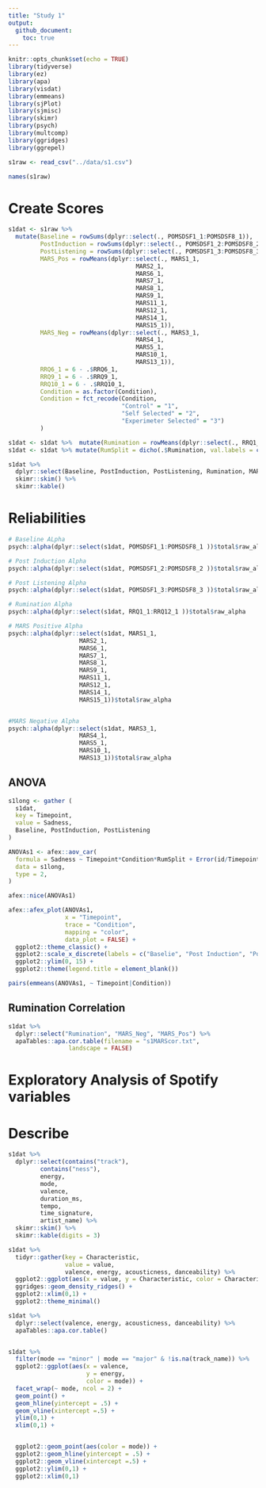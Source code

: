 ```yaml
---
title: "Study 1"
output:
  github_document:
    toc: true
---
```


```r
knitr::opts_chunk$set(echo = TRUE)
library(tidyverse)
library(ez)
library(apa)
library(visdat)
library(emmeans)
library(sjPlot)
library(sjmisc)
library(skimr)
library(psych)
library(multcomp)
library(ggridges)
library(ggrepel)
```

```r
s1raw <- read_csv("../data/s1.csv") 

names(s1raw)
```

# Create Scores 

```r
s1dat <- s1raw %>% 
  mutate(Baseline = rowSums(dplyr::select(., POMSDSF1_1:POMSDSF8_1)),
         PostInduction = rowSums(dplyr::select(., POMSDSF1_2:POMSDSF8_2)),
         PostListening = rowSums(dplyr::select(., POMSDSF1_3:POMSDSF8_3)),
         MARS_Pos = rowMeans(dplyr::select(., MARS1_1,
                                    MARS2_1,
                                    MARS6_1,
                                    MARS7_1, 
                                    MARS8_1,
                                    MARS9_1,
                                    MARS11_1,
                                    MARS12_1,
                                    MARS14_1,
                                    MARS15_1)),
         MARS_Neg = rowMeans(dplyr::select(., MARS3_1,
                                    MARS4_1,
                                    MARS5_1,
                                    MARS10_1,
                                    MARS13_1)),
         RRQ6_1 = 6 - .$RRQ6_1,
         RRQ9_1 = 6 - .$RRQ9_1,
         RRQ10_1 = 6 - .$RRQ10_1, 
         Condition = as.factor(Condition),
         Condition = fct_recode(Condition, 
                                "Control" = "1", 
                                "Self Selected" = "2",
                                "Experimeter Selected" = "3")
         ) 

s1dat <- s1dat %>%  mutate(Rumination = rowMeans(dplyr::select(., RRQ1_1:RRQ12_1)))
s1dat <- s1dat %>% mutate(RumSplit = dicho(.$Rumination, val.labels = c("Low Rumiantion", "High Rumination")))

s1dat %>% 
  dplyr::select(Baseline, PostInduction, PostListening, Rumination, MARS_Pos, MARS_Neg) %>%
  skimr::skim() %>% 
  skimr::kable()

```

# Reliabilities 
```r
# Baseline ALpha 
psych::alpha(dplyr::select(s1dat, POMSDSF1_1:POMSDSF8_1 ))$total$raw_alpha

# Post Induction Alpha
psych::alpha(dplyr::select(s1dat, POMSDSF1_2:POMSDSF8_2 ))$total$raw_alpha

# Post Listening Alpha 
psych::alpha(dplyr::select(s1dat, POMSDSF1_3:POMSDSF8_3 ))$total$raw_alpha

# Rumination Alpha 
psych::alpha(dplyr::select(s1dat, RRQ1_1:RRQ12_1 ))$total$raw_alpha

# MARS Positive Alpha 
psych::alpha(dplyr::select(s1dat, MARS1_1,
                    MARS2_1,
                    MARS6_1,
                    MARS7_1, 
                    MARS8_1,
                    MARS9_1,
                    MARS11_1,
                    MARS12_1,
                    MARS14_1,
                    MARS15_1))$total$raw_alpha


#MARS Negative Alpha 
psych::alpha(dplyr::select(s1dat, MARS3_1,
                    MARS4_1,
                    MARS5_1,
                    MARS10_1,
                    MARS13_1))$total$raw_alpha

```


## ANOVA 

```r
s1long <- gather (
  s1dat,
  key = Timepoint,
  value = Sadness,
  Baseline, PostInduction, PostListening
)

ANOVAs1 <- afex::aov_car(
  formula = Sadness ~ Timepoint*Condition*RumSplit + Error(id/Timepoint),
  data = s1long,
  type = 2,
)

afex::nice(ANOVAs1)

afex::afex_plot(ANOVAs1,
                x = "Timepoint",
                trace = "Condition", 
                mapping = "color",
                data_plot = FALSE) +
  ggplot2::theme_classic() + 
  ggplot2::scale_x_discrete(labels = c("Baselie", "Post Induction", "Post Listening")) +
  ggplot2::ylim(0, 15) +
  ggplot2::theme(legend.title = element_blank())

pairs(emmeans(ANOVAs1, ~ Timepoint|Condition))

```

## Rumination Correlation 
```r
s1dat %>% 
  dplyr::select("Rumination", "MARS_Neg", "MARS_Pos") %>% 
  apaTables::apa.cor.table(filename = "s1MARScor.txt",
                 landscape = FALSE)
```

# Exploratory Analysis of Spotify variables 

# Describe
```r
s1dat %>% 
  dplyr::select(contains("track"),
         contains("ness"),
         energy,
         mode,
         valence,
         duration_ms,
         tempo,
         time_signature,
         artist_name) %>% 
  skimr::skim() %>% 
  skimr::kable(digits = 3)

s1dat %>% 
  tidyr::gather(key = Characteristic,
                value = value,
                valence, energy, acousticness, danceability) %>% 
  ggplot2::ggplot(aes(x = value, y = Characteristic, color = Characteristic, fill = Characteristic)) + 
  ggridges::geom_density_ridges() + 
  ggplot2::xlim(0,1) +
  ggplot2::theme_minimal() 

s1dat %>%
  dplyr::select(valence, energy, acousticness, danceability) %>% 
  apaTables::apa.cor.table()


s1dat %>% 
  filter(mode == "minor" | mode == "major" & !is.na(track_name)) %>% 
  ggplot2::ggplot(aes(x = valence,
                      y = energy,
                      color = mode)) +
  facet_wrap(~ mode, ncol = 2) +
  geom_point() +
  geom_hline(yintercept = .5) +
  geom_vline(xintercept =.5) +
  ylim(0,1) +
  xlim(0,1) +


  ggplot2::geom_point(aes(color = mode)) +
  ggplot2::geom_hline(yintercept = .5) +
  ggplot2::geom_vline(xintercept =.5) + 
  ggplot2::ylim(0,1) + 
  ggplot2::xlim(0,1)




```
